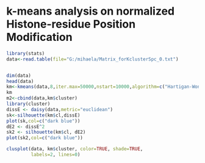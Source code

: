 k-means analysis on normalized Histone-residue Position Modification
========================================================

```r
library(stats)
data<-read.table(file="G:/mihaela/Matrix_forKclusterSpc_0.txt")


dim(data)
head(data)
km<-kmeans(data,8,iter.max=50000,nstart=10000,algorithm=c("Hartigan-Wong"))
km
m2<-cbind(data,km$cluster)
library(cluster)
dissE <- daisy(data,metric="euclidean")
sk<-silhouette(km$cl,dissE)
plot(sk,col=c("dark blue"))
dE2 <- dissE^2
sk2 <- silhouette(km$cl, dE2)
plot(sk2,col=c("dark blue"))

clusplot(data, km$cluster, color=TRUE, shade=TRUE, 
         labels=2, lines=0)
```





